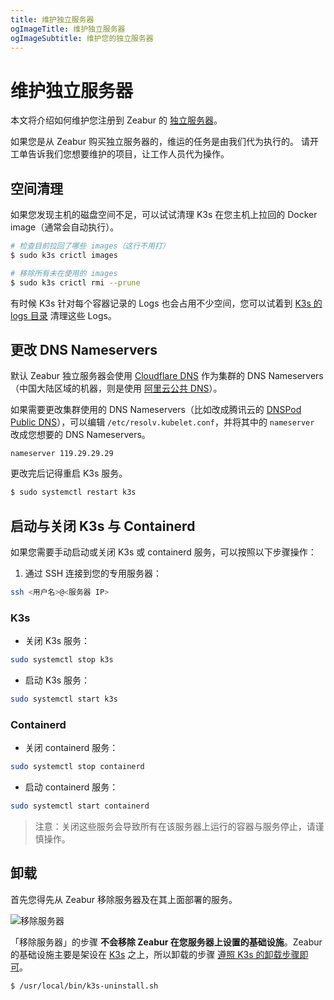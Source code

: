 ```yaml
---
title: 维护独立服务器
ogImageTitle: 维护独立服务器
ogImageSubtitle: 维护您的独立服务器
---
```



# 维护独立服务器

本文将介绍如何维护您注册到 Zeabur 的 [独立服务器](../dedicated-server)。

<Callout>
    如果您是从 Zeabur 购买独立服务器的，维运的任务是由我们代为执行的。
    请开工单告诉我们您想要维护的项目，让工作人员代为操作。
</Callout>

## 空间清理

如果您发现主机的磁盘空间不足，可以试试清理 K3s 在您主机上拉回的 Docker image（通常会自动执行）。

```bash
# 检查目前拉回了哪些 images（这行不用打）
$ sudo k3s crictl images

# 移除所有未在使用的 images
$ sudo k3s crictl rmi --prune
```

有时候 K3s 针对每个容器记录的 Logs 也会占用不少空间，您可以试着到 [K3s 的 logs 目录](https://docs.k3s.io/faq#where-are-the-k3s-logs) 清理这些 Logs。

## 更改 DNS Nameservers

默认 Zeabur 独立服务器会使用 [Cloudflare DNS](https://1.1.1.1/) 作为集群的 DNS Nameservers（中国大陆区域的机器，则是使用 [阿里云公共 DNS](https://www.alidns.com/)）。

如果需要更改集群使用的 DNS Nameservers（比如改成腾讯云的 [DNSPod Public DNS](https://www.dnspod.cn/products/publicdns)），可以编辑 `/etc/resolv.kubelet.conf`，并将其中的 `nameserver` 改成您想要的 DNS Nameservers。

```
nameserver 119.29.29.29
```

更改完后记得重启 K3s 服务。

```bash
$ sudo systemctl restart k3s
```

## 启动与关闭 K3s 与 Containerd

如果您需要手动启动或关闭 K3s 或 containerd 服务，可以按照以下步骤操作：

1. 通过 SSH 连接到您的专用服务器：

```bash
ssh <用户名>@<服务器 IP>
```

### K3s

- 关闭 K3s 服务：

```bash
sudo systemctl stop k3s
```

- 启动 K3s 服务：

```bash
sudo systemctl start k3s
```

### Containerd

- 关闭 containerd 服务：

```bash
sudo systemctl stop containerd
```

- 启动 containerd 服务：

```bash
sudo systemctl start containerd
```

> 注意：关闭这些服务会导致所有在该服务器上运行的容器与服务停止，请谨慎操作。

## 卸载

首先您得先从 Zeabur 移除服务器及在其上面部署的服务。

![移除服务器](/dedicated-server/remove-server.webp)

「移除服务器」的步骤 **不会移除 Zeabur 在您服务器上设置的基础设施**。Zeabur 的基础设施主要是架设在 [K3s](https://k3s.io/) 之上，所以卸载的步骤 [遵照 K3s 的卸载步骤即可](https://docs.k3s.io/installation/uninstall)。

```bash
$ /usr/local/bin/k3s-uninstall.sh
```
